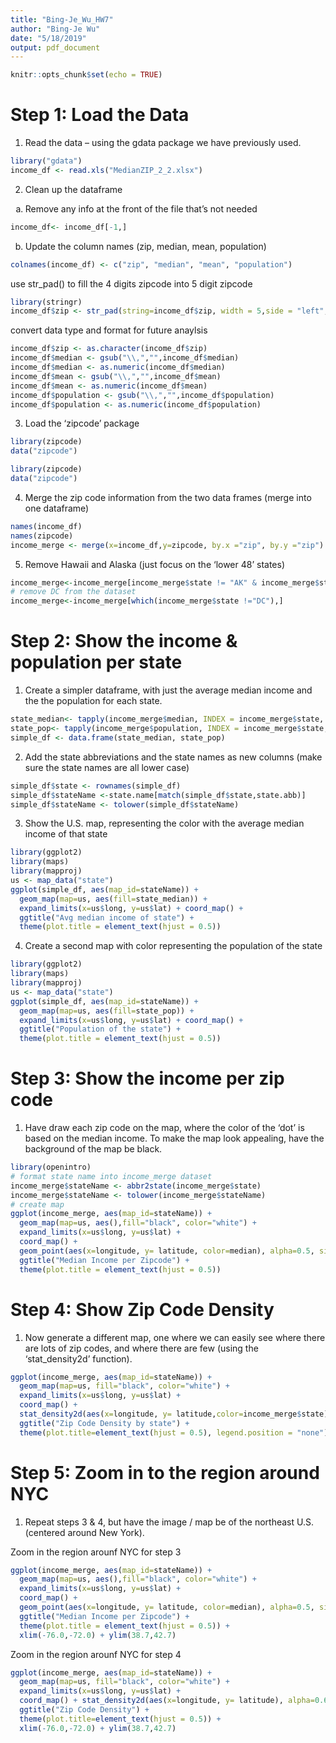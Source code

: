 ```yaml
---
title: "Bing-Je_Wu_HW7"
author: "Bing-Je Wu"
date: "5/18/2019"
output: pdf_document
---
```


```r
knitr::opts_chunk$set(echo = TRUE)
```
# Step 1: Load the Data

1) Read the data – using the gdata package we have previously used.
```r
library("gdata")
income_df <- read.xls("MedianZIP_2_2.xlsx")
```

2) Clean up the dataframe

a. Remove any info at the front of the file that’s not needed
```r
income_df<- income_df[-1,]
```

b. Update the column names (zip, median, mean, population)
```r
colnames(income_df) <- c("zip", "median", "mean", "population")
```

use str_pad() to fill the 4 digits zipcode into 5 digit zipcode
```r
library(stringr)
income_df$zip <- str_pad(string=income_df$zip, width = 5,side = "left", pad = "0")
```

convert data type and format for future anaylsis
```r
income_df$zip <- as.character(income_df$zip)
income_df$median <- gsub("\\,","",income_df$median)
income_df$median <- as.numeric(income_df$median)
income_df$mean <- gsub("\\,","",income_df$mean)
income_df$mean <- as.numeric(income_df$mean)
income_df$population <- gsub("\\,","",income_df$population)
income_df$population <- as.numeric(income_df$population)
```

3) Load the ‘zipcode’ package
```r
library(zipcode)
data("zipcode")
```
```r
library(zipcode)
data("zipcode")
```

4) Merge the zip code information from the two data frames (merge into one dataframe)
```r
names(income_df)
names(zipcode)
income_merge <- merge(x=income_df,y=zipcode, by.x ="zip", by.y ="zip")
```

5) Remove Hawaii and Alaska (just focus on the ‘lower 48’ states)
```r
income_merge<-income_merge[income_merge$state != "AK" & income_merge$state != "HI",]
# remove DC from the dataset
income_merge<-income_merge[which(income_merge$state !="DC"),]
```

# Step 2: Show the income & population per state

1) Create a simpler dataframe, with just the average median income and the the population for each state.
```r
state_median<- tapply(income_merge$median, INDEX = income_merge$state, FUN=mean)
state_pop<- tapply(income_merge$population, INDEX = income_merge$state, FUN=sum)
simple_df <- data.frame(state_median, state_pop)
```

2) Add the state abbreviations and the state names as new columns (make sure the state names are all lower case)
```r
simple_df$state <- rownames(simple_df)
simple_df$stateName <-state.name[match(simple_df$state,state.abb)]
simple_df$stateName <- tolower(simple_df$stateName)
```

3) Show the U.S. map, representing the color with the average median income of that state
```r
library(ggplot2)
library(maps)
library(mapproj)
us <- map_data("state")
ggplot(simple_df, aes(map_id=stateName)) + 
  geom_map(map=us, aes(fill=state_median)) +
  expand_limits(x=us$long, y=us$lat) + coord_map() + 
  ggtitle("Avg median income of state") +
  theme(plot.title = element_text(hjust = 0.5))
```

4) Create a second map with color representing the population of the state
```r
library(ggplot2)
library(maps)
library(mapproj)
us <- map_data("state")
ggplot(simple_df, aes(map_id=stateName)) + 
  geom_map(map=us, aes(fill=state_pop)) +
  expand_limits(x=us$long, y=us$lat) + coord_map() + 
  ggtitle("Population of the state") +
  theme(plot.title = element_text(hjust = 0.5))
```

# Step 3: Show the income per zip code

1) Have draw each zip code on the map, where the color of the ‘dot’ is based on the median income. To make the map look appealing, have the background of the map be black.
```r
library(openintro)
# format state name into income_merge dataset
income_merge$stateName <- abbr2state(income_merge$state)
income_merge$stateName <- tolower(income_merge$stateName)
# create map
ggplot(income_merge, aes(map_id=stateName)) + 
  geom_map(map=us, aes(),fill="black", color="white") +
  expand_limits(x=us$long, y=us$lat) +
  coord_map() + 
  geom_point(aes(x=longitude, y= latitude, color=median), alpha=0.5, size=0.5) +
  ggtitle("Median Income per Zipcode") +
  theme(plot.title = element_text(hjust = 0.5))
```

# Step 4: Show Zip Code Density

1) Now generate a different map, one where we can easily see where there are lots of zip codes, and where there are few (using the ‘stat_density2d’ function).
```r
ggplot(income_merge, aes(map_id=stateName)) + 
  geom_map(map=us, fill="black", color="white") +
  expand_limits(x=us$long, y=us$lat) +
  coord_map() + 
  stat_density2d(aes(x=longitude, y= latitude,color=income_merge$state), alpha=0.6) +
  ggtitle("Zip Code Density by state") + 
  theme(plot.title=element_text(hjust = 0.5), legend.position = "none")
```

# Step 5: Zoom in to the region around NYC

1) Repeat steps 3 & 4, but have the image / map be of the northeast U.S. (centered around New York).

Zoom in the region arounf NYC for step 3
```r
ggplot(income_merge, aes(map_id=stateName)) + 
  geom_map(map=us, aes(),fill="black", color="white") +
  expand_limits(x=us$long, y=us$lat) +
  coord_map() + 
  geom_point(aes(x=longitude, y= latitude, color=median), alpha=0.5, size=0.5) +
  ggtitle("Median Income per Zipcode") +
  theme(plot.title = element_text(hjust = 0.5)) + 
  xlim(-76.0,-72.0) + ylim(38.7,42.7)
```

Zoom in the region arounf NYC for step 4
```r
ggplot(income_merge, aes(map_id=stateName)) + 
  geom_map(map=us, fill="black", color="white") +
  expand_limits(x=us$long, y=us$lat) +
  coord_map() + stat_density2d(aes(x=longitude, y= latitude), alpha=0.6) +
  ggtitle("Zip Code Density") + 
  theme(plot.title=element_text(hjust = 0.5)) +
  xlim(-76.0,-72.0) + ylim(38.7,42.7)
```
















